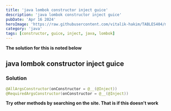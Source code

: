 ```yaml
---
title: 'java lombok constructor inject guice'
description: 'java lombok constructor inject guice'
pubDate: 'Apr 16 2024'
heroImage: 'https://raw.githubusercontent.com/vitalik-hakim/TABLES404/main/error_b/java.png'
category: 'java'
tags: [constructor, guice, inject, java, lombok]
---
```


**The solution for this is noted below**

## java lombok constructor inject guice

### Solution

```java
@AllArgsConstructor(onConstructor = @__(@Inject))
@RequiredArgsConstructor(onConstructor = @__(@Inject))
```

**Try other methods by searching on the site. That is if this doesn't work**

